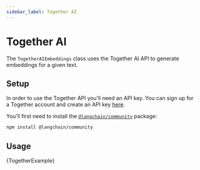 ```yaml
---
sidebar_label: Together AI
---
```


# Together AI

The `TogetherAIEmbeddings` class uses the Together AI API to generate embeddings for a given text.

## Setup

In order to use the Together API you'll need an API key. You can sign up for a Together account and create an API key [here](https://www.api.together.ai/).

You'll first need to install the [`@langchain/community`](https://www.npmjs.com/package/@langchain/community) package:


<IntegrationInstallTooltip></IntegrationInstallTooltip>

```bash npm2yarn
npm install @langchain/community
```

## Usage


<CodeBlock language="typescript">{TogetherExample}</CodeBlock>

